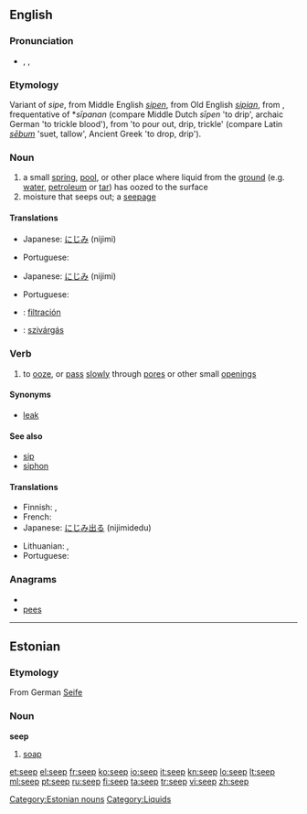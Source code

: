 {{wikipedia}}
==English==

===Pronunciation===
* {{enPR|sēp}}, {{IPA|/siːp/}}, {{SAMPA|/si:p/}}
*: {{rhymes|iːp}}

===Etymology===
Variant of ''sipe'', from Middle English ''[[sipen]]'', from Old English ''[[sipian]]'', from {{proto|Germanic|sīpōjanan}},  frequentative of *''sīpanan'' (compare Middle Dutch ''sīpen'' 'to drip', archaic German {{term|seifen}} 'to trickle blood'), from {{proto|Indo-European|seib||sib-}} 'to pour out, drip, trickle' (compare Latin ''[[sebum#Latin|sēbum]]'' 'suet, tallow', Ancient Greek {{term|εἴβω|lang=grc|tr=eíbō}} 'to drop, drip').

===Noun===
{{en-noun}}

# a small [[spring]], [[pool]], or other place where liquid from the [[ground]] (e.g. [[water]], [[petroleum]] or [[tar]]) has oozed to the surface
# moisture that seeps out; a [[seepage]]

====Translations====
{{trans-top|a place where water seeps out of the ground}}
* Japanese: [[にじみ]] (nijimi)
{{trans-mid}}
* Portuguese: {{t+|pt|jazida|f}}
{{trans-bottom}}

{{trans-top|a seepage}}
* Japanese: [[にじみ]] (nijimi)
{{trans-mid}}
* Portuguese: {{t|pt|infiltração|f}}
{{trans-bottom}}

{{checktrans}}
* {{ttbc|Spanish}}: [[filtración]]
* {{ttbc|Hungarian}}: [[szivárgás]]

===Verb===
{{en-verb}}

# to [[ooze]], or [[pass]] [[slowly]] through [[pore]]s or other small [[opening]]s

====Synonyms====
* [[leak]]

====See also====
* [[sip]]
* [[siphon]]

====Translations====
{{trans-top|to ooze through pores}}
* Finnish: {{t-|fi|tihkua}}, {{t+|fi|vuotaa}}
* French: {{t|fr|s'infiltrer}} {{t+|fr|suinter}}
* Japanese: [[にじみ出る]] (nijimidedu)
{{trans-mid}}
* Lithuanian: {{t|lt|sunktis|xs=Lithuanian}}, {{t|lt|skverbtis|xs=Lithuanian}}
* Portuguese: {{t|pt|escoar}}
{{trans-bottom}}

===Anagrams===
* {{alphagram|[[eeps#English|eeps]]}}
* [[pees#English|pees]]

----

==Estonian==

===Etymology===
From German [[Seife]]

===Noun===
'''seep'''

# [[soap]]

[[Category:Estonian nouns]]
[[Category:Liquids]]

[[et:seep]]
[[el:seep]]
[[fr:seep]]
[[ko:seep]]
[[io:seep]]
[[it:seep]]
[[kn:seep]]
[[lo:seep]]
[[lt:seep]]
[[ml:seep]]
[[pt:seep]]
[[ru:seep]]
[[fi:seep]]
[[ta:seep]]
[[tr:seep]]
[[vi:seep]]
[[zh:seep]]